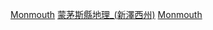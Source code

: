 {{Commons category|Populated places in Monmouth County, New Jersey}}

[[Category:新澤西州各縣聚居地|Monmouth]]
[[Category:蒙茅斯縣地理_(新澤西州)|]]
[[Category:依縣份劃分的紐約城市群聚居地|Monmouth]]